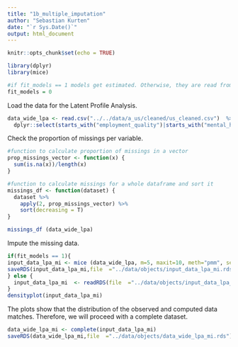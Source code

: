 ```yaml
---
title: "1b_multiple_imputation"
author: "Sebastian Kurten"
date: "`r Sys.Date()`"
output: html_document
---
```


```r
knitr::opts_chunk$set(echo = TRUE)

library(dplyr)
library(mice)

#if fit_models == 1 models get estimated. Otherwise, they are read from the hard drive
fit_models = 0

```

Load the data for the Latent Profile Analysis.

```r
data_wide_lpa <- read.csv("../../data/a_us/cleaned/us_cleaned.csv")  %>% 
  dplyr::select(starts_with("employment_quality")|starts_with("mental_health")|starts_with("physical_health")|starts_with("qualification")|starts_with("socialkid")|starts_with("sib_number")|starts_with("inc")|          starts_with("imd"))
```

Check the proportion of missings per variable.

```r
#function to calculate proportion of missings in a vector
prop_missings_vector <- function(x) {
  sum(is.na(x))/length(x)
}

#function to calculate missings for a whole dataframe and sort it
missings_df <- function(dataset) {
  dataset %>%
    apply(2, prop_missings_vector) %>%
    sort(decreasing = T)
}

missings_df (data_wide_lpa)
```
Impute the missing data.

```r
if(fit_models == 1){
input_data_lpa_mi <- mice (data_wide_lpa, m=5, maxit=10, meth="pmm", seed = 6102022, pred = quickpred(data_wide_lpa))
saveRDS(input_data_lpa_mi,file  ="../data/objects/input_data_lpa_mi.rds") 
} else {
  input_data_lpa_mi  <- readRDS(file  ="../data/objects/input_data_lpa_mi.rds")
}
densityplot(input_data_lpa_mi)

```

The plots show that the distribution of the observed and computed data matches. Therefore, we will proceed with a complete dataset.

```r

data_wide_lpa_mi <- complete(input_data_lpa_mi)
saveRDS(data_wide_lpa_mi,file  ="../data/objects/data_wide_lpa_mi.rds")

```
